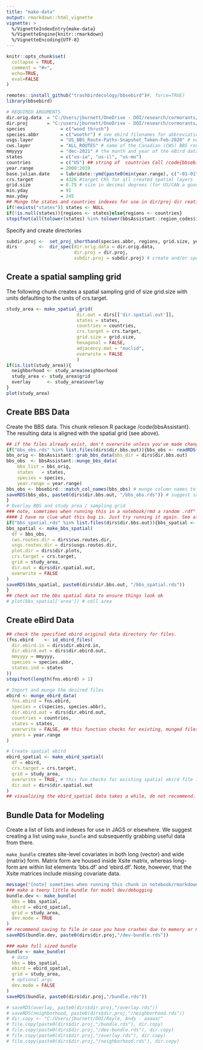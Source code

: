 ```yaml
---
title: "make-data"
output: rmarkdown::html_vignette
vignette: >
  %/VignetteIndexEntry{make-data}
  %/VignetteEngine{knitr::rmarkdown}
  %/VignetteEncoding{UTF-8}
---
```


```r
knitr::opts_chunk$set(
  collapse = TRUE,
  comment = "#>", 
  echo=TRUE, 
  eval=FALSE
)
```

```r
remotes::install_github("trashbirdecology/bbsebird")#, force=TRUE)
library(bbsebird)
```


```r
# REQUIRED ARGUMENTS
dir.orig.data  = "C:/Users/jburnett/OneDrive - DOI/research/cormorants/dubcorm-data-backup/" 
dir.proj       = "C:/users/jburnett/OneDrive - DOI/research/cormorants/do-not-edit/"
species             = c("wood thrush")
species.abbr        = c("woothr") # see ebird filenames for abbreviation
usgs.layer          = "US_BBS_Route-Paths-Snapshot_Taken-Feb-2020" # name of the USGS BBS route shapefile 
cws.layer           = "ALL_ROUTES" # name of the Canadian (CWS) BBS route shapefile.
mmyyyy              = "dec-2021" # the month and year of the eBird data downloads on file
states              = c("us-ia", "us-il", "us-mo")
countries           = c("US") ## string of  countries Call /code{bbsebird::iso.codes} to find relevant 
year.range          = 2008:2019
base.julian.date    = lubridate::ymd(paste0(min(year.range), c("-01-01"))) 
crs.target          = 4326 #target CRS for all created spatial layers
grid.size           = 0.75 # size in decimal degrees (for US/CAN a good est is 1.00dec deg == 111.11km)
min.yday            = 91
max.yday            = 245
## Munge the states and countries indexes for use in dir/proj dir reation
if(!exists("states")) states <- NULL
if(!is.null(states)){regions <- states}else{regions <- countries}
stopifnot(all(tolower(states) %in% tolower(bbsAssistant::region_codes$iso_3166_2)))
```

Specify and create directories
```r
subdir.proj <-  set_proj_shorthand(species.abbr, regions, grid.size, year.range)
dirs        <-  dir_spec(dir.orig.data = dir.orig.data,  
                         dir.proj = dir.proj,
                         subdir.proj = subdir.proj) # create and/or specify 
```


## Create a spatial sampling grid
The following chunk creates a spatial sampling grid of size grid.size with units defaulting to the units of crs.target.
```r
study_area <- make_spatial_grid(
                          dir.out = dirs[['dir.spatial.out']],
                          states = states,
                          countries = countries,
                          crs.target = crs.target,
                          grid.size = grid.size, 
                          hexagonal = FALSE,
                          adjacency.mat = "euclid",
                          overwrite = FALSE
                          )
if(is.list(study_area)){ 
  neighborhood <- study_area$neighborhood
  study_area <- study_area$grid
  overlay      <- study_area$overlay
}
plot(study_area)
```


## Create BBS Data
Create the BBS data. This chunk relieson R package /code{bbsAssistant}. The resulting data is aligned with the spatial grid (see above).
```r
## if the files already exist, don't overwrite unless you've made changes to data specs
if("bbs_obs.rds" %in% list.files(dirs$dir.bbs.out)){bbs_obs <- readRDS(list.files(dirs$dir.bbs.out, "bbs_obs.rds", full.names=TRUE))}else{
bbs_orig <- bbsAssistant::grab_bbs_data(bbs_dir = dirs$dir.bbs.out) 
bbs_obs  <- bbsAssistant::munge_bbs_data(
    bbs_list = bbs_orig,
    states   = states,
    species = species, 
    year.range = year.range)
bbs_obs <- bbsebird:::match_col_names(bbs_obs) # munge column names to mesh with eBird
saveRDS(bbs_obs, paste0(dirs$dir.bbs.out, "/bbs_obs.rds")) # suggest saving data to file for easy access
}
# Overlay BBS and study area / sampling grid
### note, sometimes when running this in a notebook/rmd a random .rdf" path error occurs.
#### I have no clue what this bug is. Just try running it again. See also https://github.com/rstudio/rstudio/issues/6260
if("bbs_spatial.rds" %in% list.files(dirs$dir.bbs.out)){bbs_spatial <- readRDS(list.files(dirs$dir.bbs.out, "bbs_spatial.rds", full.names=TRUE))}else{
bbs_spatial <- make_bbs_spatial(
  df = bbs_obs,
  cws.routes.dir = dirs$cws.routes.dir,
  usgs.routes.dir = dirs$usgs.routes.dir,
  plot.dir = dirs$dir.plots,
  crs.target = crs.target,
  grid = study_area,
  dir.out = dirs$dir.spatial.out, 
  overwrite = FALSE
)
saveRDS(bbs_spatial, paste0(dirs$dir.bbs.out, "/bbs_spatial.rds"))
}
## check out the bbs spatial data to ensure things look ok
# plot(bbs_spatial['area']) # cell area
```

## Create eBird Data
```r
## check the specified ebird original data directory for files. 
(fns.ebird    <- id_ebird_files(
  dir.ebird.in = dirs$dir.ebird.in,
  dir.ebird.out = dirs$dir.ebird.out,
  mmyyyy = mmyyyy,
  species = species.abbr,
  states.ind = states
))
stopifnot(length(fns.ebird) > 1)

# Import and munge the desired files
ebird <- munge_ebird_data(
  fns.ebird = fns.ebird,
  species = c(species, species.abbr),
  dir.ebird.out = dirs$dir.ebird.out,
  countries = countries,
  states = states,
  overwrite = FALSE, ## this function checks for existing, munged files iin dir.ebird.out..
  years = year.range
)

# Create spatial ebird
ebird_spatial <- make_ebird_spatial(
  df = ebird,
  crs.target = crs.target,
  grid = study_area,
  overwrite = TRUE, # this fun checks for existing spatial ebird file in dir.spatial.out
  dir.out = dirs$dir.spatial.out 
)
## visualizing the ebird_spatial data takes a while, do not recommend.
```

## Bundle Data for Modeling
Create a list of lists and indexes for use in JAGS or elsewhere. We suggest creating a list using `make_bundle` and subsequently grabbing useful data from there. 

`make_bundle` creates site-level covariates in both long (vector) and wide (matrix) form. Matrix form are housed inside Xsite matrix, whereas long-form are within list elements 'bbs.df' and 'ebird.df'. Note, however, that the Xsite matrices include missing covariate data.  
```r
message("[note] sometimes when running this chunk in notebook/rmarkdown it crashes. try restarting session or running interactively/n")
### make a teeny little bundle for model dev/debugging
bundle.dev <- make_bundle(
  bbs = bbs_spatial,
  ebird = ebird_spatial,
  grid = study_area,
  dev.mode = TRUE
)
## recommend saving to file in case you have crashes due to memory or modeling
saveRDS(bundle.dev, paste0(dirs$dir.proj,"/dev-bundle.rds"))

### make full sized bundle
bundle <- make_bundle(
  # data
  bbs = bbs_spatial,
  ebird = ebird_spatial,
  grid = study_area,
  # optional args
  dev.mode = FALSE
)
saveRDS(bundle, paste0(dirs$dir.proj,"/bundle.rds"))

# saveRDS(overlay, paste0(dirs$dir.proj,"/overlay.rds"))
# saveRDS(neighborhood, paste0(dirs$dir.proj,"/neighborhood.rds"))
# dir.copy <- "C:/Users/jburnett/DOI/Royle, Andy - aaaaa/"
# file.copy(paste0(dirs$dir.proj,"/bundle.rds"), dir.copy)
# file.copy(paste0(dirs$dir.proj,"/dev-bundle.rds"), dir.copy)
# file.copy(paste0(dirs$dir.proj,"/overlay.rds"), dir.copy)
# file.copy(paste0(dirs$dir.proj,"/neighborhood.rds"), dir.copy)
```
